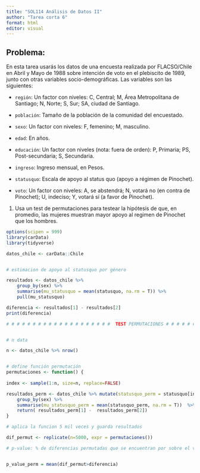 ```yaml
---
title: "SOL114 Análisis de Datos II"
author: "Tarea corta 6"
format: html
editor: visual
---
```



## Problema:

En esta tarea usarás los datos de una encuesta realizada por FLACSO/Chile en Abril y Mayo de 1988 sobre intención de voto en el plebiscito de 1989, junto con otras variables socio-demográficas. Las variables son las siguientes:

-   `región`: Un factor con niveles: C, Central; M, Área Metropolitana de Santiago; N, Norte; S, Sur; SA, ciudad de Santiago.

-   `población`: Tamaño de la población de la comunidad del encuestado.

-   `sexo`: Un factor con niveles: F, femenino; M, masculino.

-   `edad`: En años.

-   `educación`: Un factor con niveles (nota: fuera de orden): P, Primaria; PS, Post-secundaria; S, Secundaria.

-   `ingreso`: Ingreso mensual, en Pesos.

-   `statusquo`: Escala de apoyo al status quo (apoyo a régimen de Pinochet).

-   `voto`: Un factor con niveles: A, se abstendrá; N, votará no (en contra de Pinochet); U, indeciso; Y, votará sí (a favor de Pinochet).

1.  Usa un test de permutaciones para testear la hipótesis de que, en promedio, las mujeres muestran mayor apoyo al regimen de Pinochet que los hombres.

```r
options(scipen = 999)
library(carData)
library(tidyverse)

datos_chile <- carData::Chile


# estimacion de apoyo al statusquo por género

resultados <- datos_chile %>%
    group_by(sex) %>% 
    summarise(mu_statusquo = mean(statusquo, na.rm = T)) %>%
    pull(mu_statusquo)

diferencia <- resultados[1] - resultados[2]
print(diferencia)

# # # # # # # # # # # # # # # # # # # #  TEST PERMUTACIONES # # # # # # # # # # # # # # # # # # # # # # 


# n data

n <- datos_chile %>% nrow() 


# define función permutación
permutaciones <- function() {
  
index <- sample(1:n, size=n, replace=FALSE)

resultados_perm <- datos_chile %>% mutate(statusquo_perm = statusquo[index]) %>%
    group_by(sex) %>% 
    summarise(mu_statusquo_perm = mean(statusquo_perm, na.rm = T))  %>% pull(mu_statusquo_perm)
    return( resultados_perm[1] -  resultados_perm[2])
}

# aplica la funcion 5 mil veces y guarda resultados

dif_permut <- replicate(n=5000, expr = permutaciones())

# p-value: % de diferencias permutadas que se encuentran por sobre el valor del estadístico obtenido


p_value_perm = mean(dif_permut>diferencia)

```
